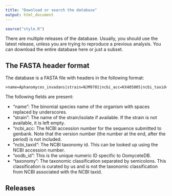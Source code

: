 ```yaml
---
title: "Download or search the database"
output: html_document
---
```


```r
source("style.R")
```

There are multiple releases of the database.
Usually, you should use the latest release, unless you are trying to reproduce a previous analysis.
You can download the entire database here or just a subset.

## The FASTA header format

The database is a FASTA file with headers in the following format:

```
>name=Aphanomyces_invadans|strain=NJM9701|ncbi_acc=KX405005|ncbi_taxid=157072|oodb_id=13|taxonomy=cellular_organisms;Eukaryota;Stramenopiles;Oomycetes;Saprolegniales;Saprolegniaceae;Aphanomyces_invadans
```

The following fields are present:

* "name": The binomial species name of the organism with spaces replaced by underscores.
* "strain": The name of the strain/isolate if available. If the strain is not available, it is left empty.
* "ncbi_acc: The NCBI accession number for the sequence submitted to genbank. Note that the version number (the number at the end, after the period) is not included.
* "ncbi_taxid": The NCBI taxonomy id. This can be looked up using the NCBI accession number.
* "oodb_id": This is the unique numeric ID specific to OomyceteDB.
* "taxonomy": The taxonomic classification separated by semicolons. This classification is curated by us and is not the taxonomic classification from NCBI associated with the NCBI taxid.

## Releases

